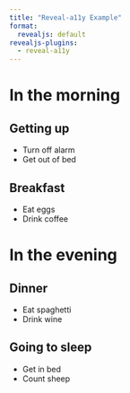 ```yaml
---
title: "Reveal-a11y Example"
format:
  revealjs: default
revealjs-plugins:
  - reveal-a11y
---
```


# In the morning

## Getting up

- Turn off alarm
- Get out of bed

## Breakfast

- Eat eggs
- Drink coffee

# In the evening

## Dinner

- Eat spaghetti
- Drink wine

## Going to sleep

- Get in bed
- Count sheep
